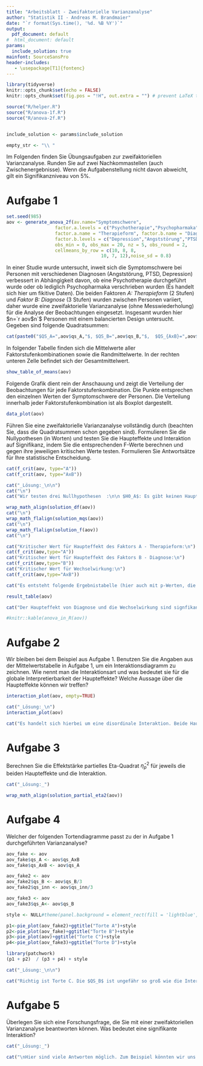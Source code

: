```yaml
---
title: "Arbeitsblatt - Zweifaktorielle Varianzanalyse"
author: "Statistik II - Andreas M. Brandmaier"
date: "`r format(Sys.time(), '%d. %B %Y')`"
output:
  pdf_document: default
#  html_document: default
params:
  include_solution: true
mainfont: SourceSansPro
header-includes:
   - \usepackage[T1]{fontenc}
---
```


```r
library(tidyverse)
knitr::opts_chunk$set(echo = FALSE)
knitr::opts_chunk$set(fig.pos = "!H", out.extra = "") # prevent LaTeX tables from floating

source("R/helper.R")
source("R/anova-1f.R")
source("R/anova-2f.R")


include_solution <- params$include_solution

empty_str <- "\\ "


```



Im Folgenden finden Sie Übungsaufgaben zur zweifaktoriellen Varianzanalyse. Runden Sie auf zwei Nachkommastellen (auch Zwischenergebnisse). Wenn die Aufgabenstellung nicht davon abweicht, gilt ein Signifikanzniveau von $5\%$.

# Aufgabe 1
```r
set.seed(985)
aov <- generate_anova_2f(av.name="Symptomschwere",
                  factor.a.levels = c("Psychotherapie","Psychopharmaka"),
                  factor.a.name = "Therapieform", factor.b.name = "Diagnose",
                  factor.b.levels = c("Depression","Angststörung","PTSD"),
                  obs_min = 0, obs_max = 20, nz = 5, obs_round = 2,
                  cellmeans_by_row = c(10, 8, 8,
                                   10, 7, 12),noise_sd = 0.8)
```

In einer Studie wurde untersucht, inweit sich die Symptomschwere bei Personen mit verschiedenen Diagnosen (Angststörung, PTSD, Depression) verbessert in Abhängigkeit davon, ob eine Psychotherapie durchgeführt wurde oder ob lediglich Psychopharmaka verschrieben wurden (Es handelt sich hier um fikitive Daten). Die beiden Faktoren *A: Therapieform* (2 Stufen) und *Faktor B: Diagnose* (3 Stufen) wurden zwischen Personen variiert, daher wurde eine zweifaktorielle Varianzanalyse (ohne Messwiederholung) für die Analyse der Beobachtungen eingesetzt. Insgesamt wurden hier $n=`r aov$n`$ Personen mit einem balancierten Design untersucht. Gegeben sind folgende Quadratsummen:

```r
cat(paste0("$QS_A=",aov$qs_A,"$, $QS_B=",aov$qs_B,"$,  $QS_{AxB}=",aov$qs_AxB,"$, $QS_{inn}=",aov$qs_inn,"$\n"))
```

In folgender Tabelle finden sich die Mittelwerte aller Faktorstufenkombinationen sowie die Randmittelwerte. In der rechten unteren Zelle befindet sich der Gesamtmittelwert.

```r

show_table_of_means(aov)
```

Folgende Grafik dient rein der Anschauung und zeigt die Verteilung der Beobachtungen für jede Faktorstufenkombination. Die Punkte entsprechen den einzelnen Werten der Symptomschwere der Personen. Die Verteilung innerhalb jeder Faktorstufenkombination ist als Boxplot dargestellt.

```r

data_plot(aov)
```

Führen Sie eine zweifaktorielle Varianzanalyse vollständig durch (beachten Sie, dass die Quadratsummen schon gegeben sind). Formulieren Sie die Nullypothesen (in Worten) und testen Sie die Haupteffekte und Interaktion auf Signifikanz, indem Sie die entsprechenden F-Werte berechnen und gegen ihre jeweiligen kritischen Werte testen. Formulieren Sie Antwortsätze für Ihre statistische Entscheidung.

```r
cat(f_crit(aov, type="A"))
cat(f_crit(aov, type="AxB"))
```

```r

cat("_Lösung:_\n\n")
cat("\n")
cat("Wir testen drei Nullhypothesen  :\n\n $H0_A$: Es gibt keinen Haupteffekt von  Therapieform\n\n $H0_B$: Es gibt keinen Haupteffekt von Diagnose.\n\n $H0_{AxB}$: Es gibt keine Wechselwirkung von Therapieform und Diagnose.\n\n")

wrap_math_align(solution_df(aov))
cat("\n")
wrap_math_flalign(solution_mqs(aov))
cat("\n")
wrap_math_flalign(solution_f(aov))
cat("\n")

cat("Kritischer Wert für Haupteffekt des Faktors A - Therapieform:\n")
cat(f_crit(aov,type="A"))
cat("Kritischer Wert für Haupteffekt des Faktors B - Diagnose:\n")
cat(f_crit(aov,type="B"))
cat("Kritischer Wert für Wechselwirkung:\n")
cat(f_crit(aov,type="AxB"))

cat("Es entsteht folgende Ergebnistabelle (hier auch mit p-Werten, die Sie anhand der Tabellen nicht ausrechnen können. Das überlassen wir dem Computer):\n")

result_table(aov)

cat("Der Haupteffekt von Diagnose und die Wechselwirkung sind signfikant auf einem 5%-Niveau. Der Haupteffekt von Therapieform ist nicht signifikant auf einem 5%-Niveau.")

#knitr::kable(anova_in_R(aov))
```

# Aufgabe 2

Wir bleiben bei dem Beispiel aus Aufgabe 1. Benutzen Sie die Angaben aus der Mittelwertstabelle in Aufgabe 1, um ein Interaktionsdiagramm zu zeichnen.  Wie nennt man die Interaktionsart und was bedeutet sie für die globale Interpretierbarkeit der Haupteffekte? Welche Aussage über die Haupteffekte können wir treffen?

```r
interaction_plot(aov, empty=TRUE)
```


```r
cat("_Lösung:_\n")
interaction_plot(aov)

cat("Es handelt sich hierbei um eine disordinale Interaktion. Beide Haupteffekte sind nicht global interpretierbar. Es gibt einen signifikanten Haupteffekt von Diagnose. Wenn man also die Therapieform außer acht lässt (genaugenommen über die möglichen Therapien mittelt), können wir sagen, dass sich Personen mit verschiedenen Diagnosen in der Symptomschwere unterscheiden. Da es aber die signifikante disordinale Interaktion gibt, wissen wir, dass diese Aussage nicht innerhalb jeder Stufe des anderen Faktors (Therapieform) gilt. Wenn man bspw. PTSD und die Angststörung vergleicht, sieht man das die beste Therapieform jeweils eine andere für die jeweilige Diagnosen ist (vgl. die rechts Abbildung im Interaktionsdiagram). ")
```


# Aufgabe 3

Berechnen Sie die Effektstärke partielles Eta-Quadrat $\hat{\eta}^2_p$ für jeweils
die beiden Haupteffekte und die Interaktion.

```r
cat("_Lösung:_")

wrap_math_align(solution_partial_eta2(aov))

```

# Aufgabe 4

Welcher der folgenden Tortendiagramme passt zu der in Aufgabe 1 durchgeführten Varianzanalyse?

```r
aov_fake <- aov
aov_fake$qs_A <- aov$qs_AxB
aov_fake$qs_AxB <- aov$qs_A

aov_fake2 <- aov
aov_fake2$qs_B <- aov$qs_B/3
aov_fake2$qs_inn <- aov$qs_inn/3

aov_fake3 <- aov
aov_fake3$qs_A<- aov$qs_B

style <- NULL#theme(panel.background = element_rect(fill = 'lightblue', color = 'white'))

p1<-pie_plot(aov_fake2)+ggtitle("Torte A")+style
p2<-pie_plot(aov_fake)+ggtitle("Torte B")+style
p3<-pie_plot(aov)+ggtitle("Torte C")+style
p4<-pie_plot(aov_fake3)+ggtitle("Torte D")+style

library(patchwork)
(p1 + p2)  / (p3 + p4) + style
```

```r
cat("_Lösung:_\n\n")

cat("Richtig ist Torte C. Die $QS_B$ ist ungefähr so groß wie die Interaktion. $QS_A$ ist verschwindend klein im Vergleich zum Rest. $QS_inn$ ist um ein Vielfaches größer als die übrigen QS.")


```



# Aufgabe 5

Überlegen Sie sich eine Forschungsfrage, die Sie mit einer zweifaktoriellen Varianzanalyse beantworten können. Was bedeutet eine signifikante Interaktion?

```r
cat("_Lösung:_")

cat("\nHier sind viele Antworten möglich. Zum Beispiel könnten wir uns dafür interessieren, ob sich Personen unterschiedlicher Berufsfelder (Faktor A) in ihrer Wahrnehmung des beruflichen Stress (AV) unterscheiden. Dabei interessiert weiterhin, ob es Unterschiede in Bezug darauf gibt, ob jemand ein Studium abgeschloßen hat oder nicht (Faktor B). Eine vorstellbare Interaktion könnte sein, dass in Berufsfeld #A Studierte und Nicht-Studierte dieselbe mittlere Stresswahrnehmung haben während in Berufsfeld #B Nicht-Studierte eine wesentlich höhere Stresswahrnehmung als Studierte haben.")

```


